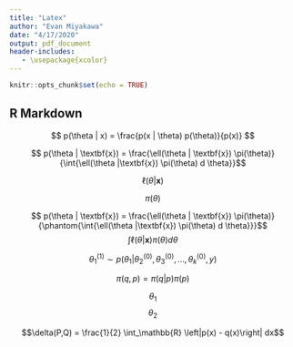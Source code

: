 ```yaml
---
title: "Latex"
author: "Evan Miyakawa"
date: "4/17/2020"
output: pdf_document
header-includes:
   - \usepackage{xcolor}
---
```


```r
knitr::opts_chunk$set(echo = TRUE)
```

## R Markdown

$$ p(\theta | x) = \frac{p(x | \theta) p(\theta)}{p(x)} $$

$$ p(\theta | \textbf{x}) = \frac{\ell(\theta | \textbf{x}) \pi(\theta)}{\int{\ell(\theta |\textbf{x}) \pi(\theta) d \theta}}$$

$$ \ell(\theta | \textbf{x})$$

$$  \pi(\theta)$$

$$ p(\theta | \textbf{x}) = \frac{\ell(\theta | \textbf{x}) \pi(\theta)}{\phantom{\int{\ell(\theta |\textbf{x}) \pi(\theta) d \theta}}}$$
\color{red}
$$\int \ell(\theta |\textbf{x}) \pi(\theta) d \theta$$
\color{black}

$$\theta_1^{(1)} \sim p(\theta_1 | \theta_2^{(0)}, \theta_3^{(0)}, \dots , \theta_k^{(0)}, y)$$

$$\pi(q,p) = \pi(q|p) \pi(p)$$

\begin{align*}
  H(q,p) &= -\log \pi (p|q) \pi(q) \\
   &= -\log \pi (p|q) - \log \pi(q) \\
   &= - K - V\\
\end{align*}

$$\theta_1$$
$$\theta_2$$

$$\delta(P,Q) = \frac{1}{2} \int_\mathbb{R} \left|p(x) - q(x)\right| dx$$